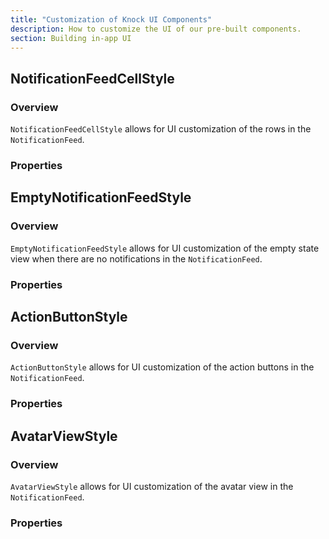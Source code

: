 ```yaml
---
title: "Customization of Knock UI Components"
description: How to customize the UI of our pre-built components.
section: Building in-app UI
---
```


## NotificationFeedCellStyle

### Overview

`NotificationFeedCellStyle` allows for UI customization of the rows in the `NotificationFeed`.

### Properties

<Attributes>
  <Attribute
    name="unreadNotificationCircleColor"
    type="string"
    description="Color of the unread circle indicator in the top left of the row."
  />
  <Attribute
    name="showAvatarView"
    type="boolean"
    description="Determines whether to show the avatar/initials view in the upper left corner of the row."
  />
  <Attribute
    name="avatarViewStyle"
    type="AvatarViewStyle"
    description="Customizes the styling of the avatar view."
  />
  <Attribute
    name="primaryActionButtonStyle"
    type="ActionButtonStyle"
    description="Customizes the styling of primary action buttons."
  />
  <Attribute
    name="secondaryActionButtonStyle"
    type="ActionButtonStyle"
    description="Customizes the styling of secondary action buttons."
  />
  <Attribute
    name="tertiaryActionButtonStyle"
    type="ActionButtonStyle"
    description="Customizes the styling of tertiary action buttons."
  />
  <Attribute
    name="sentAtDateFormatter"
    type="Intl.DateTimeFormat"
    description="Formatter for the sent timestamp at the bottom of the row."
  />
  <Attribute
    name="sentAtDateTextStyle"
    type="TextStyle"
    description="Text style for the sent timestamp."
  />
  <Attribute
    name="htmlStyles"
    type="Record<string, TextStyle | ViewStyle | ImageStyle>"
    description="Customizes the CSS styles of the HTML content in the notification body."
  />
</Attributes>

## EmptyNotificationFeedStyle

### Overview

`EmptyNotificationFeedStyle` allows for UI customization of the empty state view when there are no notifications in the `NotificationFeed`.

### Properties

<Attributes>
  <Attribute
    name="titleString"
    type="string"
    description="The title text displayed when the feed is empty."
  />
  <Attribute
    name="subtitleString"
    type="string"
    description="The subtitle text displayed when the feed is empty."
  />
  <Attribute
    name="titleStyle"
    type="TextStyle"
    description="Customizes the style of the title text."
  />
  <Attribute
    name="subtitleStyle"
    type="TextStyle"
    description="Customizes the style of the subtitle text."
  />
  <Attribute
    name="iconStyle"
    type="ImageStyle"
    description="Customizes the style of the icon displayed in the empty state view."
  />
  <Attribute
    name="icon"
    type="string"
    description="The URL or local path to the icon image displayed in the empty state view."
  />
</Attributes>

## ActionButtonStyle

### Overview

`ActionButtonStyle` allows for UI customization of the action buttons in the `NotificationFeed`.

### Properties

<Attributes>
  <Attribute
    name="buttonContainerStyle"
    type="ViewStyle"
    description="Customizes the container style of the action button."
  />
  <Attribute
    name="buttonTextStyle"
    type="TextStyle"
    description="Customizes the text style of the action button."
  />
  <Attribute
    name="buttonIconStyle"
    type="ImageStyle"
    description="Customizes the icon style of the action button."
  />
</Attributes>

## AvatarViewStyle

### Overview

`AvatarViewStyle` allows for UI customization of the avatar view in the `NotificationFeed`.

### Properties

<Attributes>
  <Attribute
    name="container"
    type="ViewStyle"
    description="Customizes the overall container style of the avatar view."
  />
  <Attribute
    name="image"
    type="ImageStyle"
    description="Customizes the image style of the avatar view."
  />
  <Attribute
    name="text"
    type="TextStyle"
    description="Customizes the text style for initials when no avatar image is available."
  />
</Attributes>
